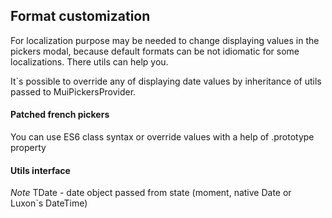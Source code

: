
<PageMeta title="Formats" />

## Format customization

For localization purpose may be needed to change displaying values in the pickers modal,
because default formats can be not idiomatic for some localizations. There utils can help you.

It`s possible to override any of displaying date values by inheritance of utils passed to
MuiPickersProvider.

#### Patched french pickers
You can use ES6 class syntax or override values with a help of .prototype property

<Example sourceFile="guides/Formats.example.jsx" />

#### Utils interface
*Note* TDate - date object passed from state (moment, native Date or Luxon`s DateTime)

<Code language="ts" children={utilsInterfaceCode} />
